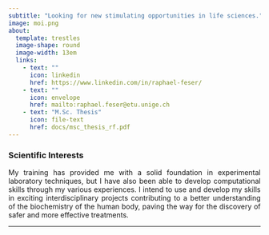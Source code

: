 ```yaml
---
subtitle: "Looking for new stimulating opportunities in life sciences."
image: moi.png
about:
  template: trestles
  image-shape: round
  image-width: 13em
  links:
    - text: ""
      icon: linkedin
      href: https://www.linkedin.com/in/raphael-feser/
    - text: ""
      icon: envelope
      href: mailto:raphael.feser@etu.unige.ch
    - text: "M.Sc. Thesis"
      icon: file-text
      href: docs/msc_thesis_rf.pdf
---
```


### Scientific Interests

<p align="justify">My training has provided me with a solid foundation in experimental laboratory techniques, but I have also been able to develop computational skills through my various experiences. I intend to use and develop my skills in exciting interdisciplinary projects contributing to a better understanding of the biochemistry of the human body, paving the way for the discovery of safer and more effective treatments.</p>

---
